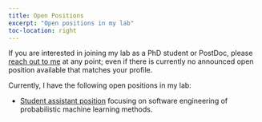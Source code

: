 ```yaml
---
title: Open Positions
excerpt: "Open positions in my lab"
toc-location: right
---
```


If you are interested in joining my lab as a PhD student or
PostDoc, please [reach out to me](mailto:paul.buerkner@gmail.com) at any point;
even if there is currently no announced open position available that matches
your profile.

Currently, I have the following open positions in my lab:

- [Student assistant position](pdf/student_assistant_software_engineering_ml_2023.pdf) 
focusing on software engineering of probabilistic machine learning methods. 


